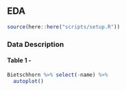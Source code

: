 ## EDA

```r
source(here::here("scripts/setup.R"))
```

### **Data Description**

#### **Table 1 - **
```r
Bietschhorn %>% select(-name) %>%
  autoplot()
```

